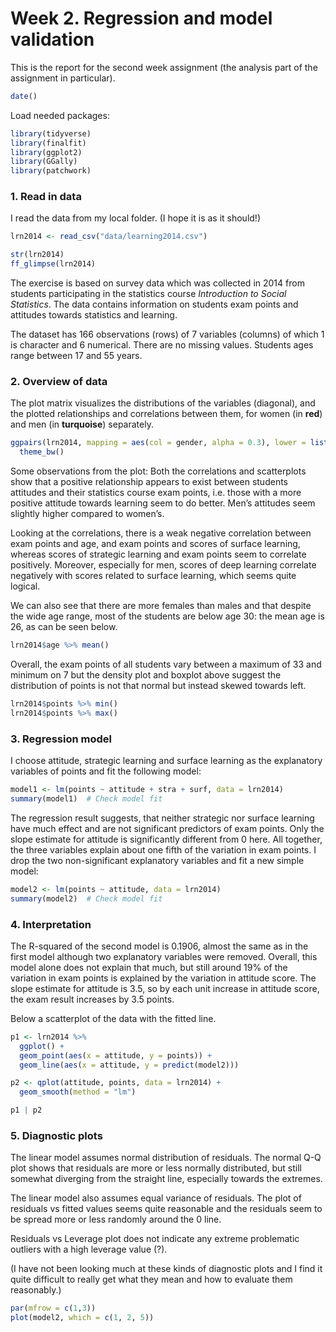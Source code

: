 # Week 2. Regression and model validation

This is the report for the second week assignment (the analysis part of the assignment in particular).

```r
date()
```

Load needed packages:
```r
library(tidyverse)
library(finalfit)
library(ggplot2)
library(GGally)
library(patchwork)
```

### 1. Read in data 

I read the data from my local folder. (I hope it is as it should!)
```r
lrn2014 <- read_csv("data/learning2014.csv")
```

```r
str(lrn2014)
ff_glimpse(lrn2014)
```

The exercise is based on survey data which was collected in 2014 from students participating in the statistics course *Introduction to Social Statistics*. 
The data contains information on students exam points and attitudes towards statistics and learning.

The dataset has 166 observations (rows) of 7 variables (columns) of which 1 is character and 6 numerical. There are no missing values. Students ages range between 17 and 55 years.

### 2. Overview of data

The plot matrix visualizes the distributions of the variables (diagonal), and the plotted relationships and correlations between them, for women (in **red**) and men (in **turquoise**) separately. 
```r
ggpairs(lrn2014, mapping = aes(col = gender, alpha = 0.3), lower = list(continuous = wrap("smooth", alpha = 0.3, size=1.5), combo = wrap("facethist", bins = 20)), progress = F) +
  theme_bw()
```

Some observations from the plot:
Both the correlations and scatterplots show that a positive relationship appears to exist between students attitudes and their statistics course exam points, i.e. those with a more positive attitude towards learning seem to do better. Men's attitudes seem slightly higher compared to women's.

Looking at the correlations, there is a weak negative correlation between exam points and age, and exam points and scores of surface learning, whereas scores of strategic learning and exam points seem to correlate positively. Moreover, especially for men, scores of deep learning correlate negatively with scores related to surface learning, which seems quite logical.

We can also see that there are more females than males and that despite the wide age range, most of the students are below age 30: the mean age is 26, as can be seen below.

```r
lrn2014$age %>% mean()
```
Overall, the exam points of all students vary between a maximum of 33 and minimum on 7 but the density plot and boxplot above suggest the distribution of points is not that normal but instead skewed towards left.
```r
lrn2014$points %>% min()
lrn2014$points %>% max()
```

### 3. Regression model

I choose attitude, strategic learning and surface learning as the explanatory variables of points and fit the following model:
```r
model1 <- lm(points ~ attitude + stra + surf, data = lrn2014)
summary(model1)  # Check model fit
```
The regression result suggests, that neither strategic nor surface learning have much effect and are not significant predictors of exam points. Only the slope estimate for attitude is significantly different from 0 here. All together, the three variables explain about one fifth of the variation in exam points.
I drop the two non-significant explanatory variables and fit a new simple model:

```r
model2 <- lm(points ~ attitude, data = lrn2014)
summary(model2)  # Check model fit
```
### 4. Interpretation

The R-squared of the second model is 0.1906, almost the same as in the first model although two explanatory variables were removed. Overall, this model alone does not explain that much, but still around 19% of the variation in exam points is explained by the variation in attitude score. The slope estimate for attitude is 3.5, so by each unit increase in attitude score, the exam result increases by 3.5 points. 

Below a scatterplot of the data with the fitted line. 
```r
p1 <- lrn2014 %>% 
  ggplot() + 
  geom_point(aes(x = attitude, y = points)) +
  geom_line(aes(x = attitude, y = predict(model2)))

p2 <- qplot(attitude, points, data = lrn2014) +
  geom_smooth(method = "lm")

p1 | p2

```

### 5. Diagnostic plots

The linear model assumes normal distribution of residuals. The normal Q-Q plot shows that residuals are more or less normally distributed, but still somewhat diverging from the straight line, especially towards the extremes.

The linear model also assumes equal variance of residuals. The plot of residuals vs fitted values seems quite reasonable and the residuals seem to be spread more or less randomly around the 0 line.

Residuals vs Leverage plot does not indicate any extreme problematic outliers with a high leverage value (?).

(I have not been looking much at these kinds of diagnostic plots and I find it quite difficult to really get what they mean and how to evaluate them reasonably.)
```r
par(mfrow = c(1,3))
plot(model2, which = c(1, 2, 5))
```









